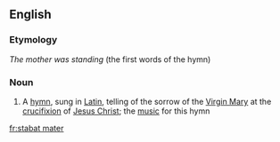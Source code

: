 ==English==

===Etymology===
{{etyl|la}} ''The mother was standing'' (the first words of the hymn)

===Noun===
{{wikipedia|Stabat Mater}}
{{en-noun|sg=[[stabat]] [[mater]]}}

# {{music}} A [[hymn]], sung in [[Latin]], telling of the sorrow of the [[Virgin Mary]] at the [[crucifixion]] of [[Jesus Christ]]; the [[music]] for this hymn

[[fr:stabat mater]]